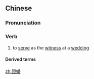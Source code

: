 {{also|证婚}}
==Chinese==
{{zh-forms|s=证婚}}

===Pronunciation===
{{zh-pron
|m=zhènghūn
|c=zing3 fan1
|h=pfs=chṳn-fûn
|cat=v
}}

===Verb===
{{zh-verb}}

# to [[serve]] as the [[witness]] at a [[wedding]]

====Derived terms====
{{zh-der|證婚人}}

[[zh:證婚]]